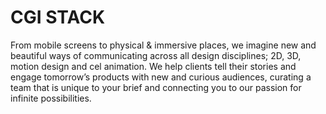 # CGI STACK

From mobile screens to physical & immersive places, we imagine new and beautiful ways of communicating across all design disciplines; 2D, 3D, motion design and cel animation. We help clients tell their stories and engage tomorrow’s products with new and curious audiences, curating a team that is unique to your brief and connecting you to our passion for infinite possibilities.